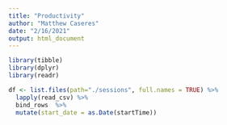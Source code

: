 ```yaml
---
title: "Productivity"
author: "Matthew Caseres"
date: "2/16/2021"
output: html_document
---
```


```r
library(tibble)
library(dplyr)
library(readr)
```
```r
df <- list.files(path="./sessions", full.names = TRUE) %>% 
  lapply(read_csv) %>% 
  bind_rows  %>% 
  mutate(start_date = as.Date(startTime))
```

